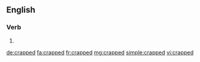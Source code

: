 ==English==

===Verb===
{{head|en}}

# {{en-past of|crap}}

[[de:crapped]]
[[fa:crapped]]
[[fr:crapped]]
[[mg:crapped]]
[[simple:crapped]]
[[vi:crapped]]